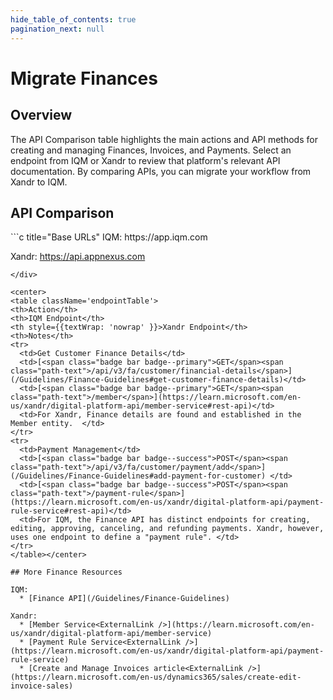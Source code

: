 ```yaml
---
hide_table_of_contents: true
pagination_next: null
---
```



# Migrate Finances

## Overview

The API Comparison table highlights the main actions and API methods for creating and managing Finances, Invoices, and Payments. Select an endpoint from IQM or Xandr to review that platform's relevant API documentation. By comparing APIs, you can migrate your workflow from Xandr to IQM.

## API Comparison

<div class="smallTable">
```c title="Base URLs"
  IQM: https://app.iqm.com
  
  Xandr: https://api.appnexus.com
```
</div>

<center>
<table className='endpointTable'>
<th>Action</th>
<th>IQM Endpoint</th>
<th style={{textWrap: 'nowrap' }}>Xandr Endpoint</th>
<th>Notes</th>
<tr>
  <td>Get Customer Finance Details</td>
  <td>[<span class="badge bar badge--primary">GET</span><span class="path-text">/api/v3/fa/customer/financial-details</span>](/Guidelines/Finance-Guidelines#get-customer-finance-details)</td>
  <td>[<span class="badge bar badge--primary">GET</span><span class="path-text">/member</span>](https://learn.microsoft.com/en-us/xandr/digital-platform-api/member-service#rest-api)</td>
  <td>For Xandr, Finance details are found and established in the Member entity.  </td>
</tr>
<tr>
  <td>Payment Management</td>
  <td>[<span class="badge bar badge--success">POST</span><span class="path-text">/api/v3/fa/customer/payment/add</span>](/Guidelines/Finance-Guidelines#add-payment-for-customer) </td>
  <td>[<span class="badge bar badge--success">POST</span><span class="path-text">/payment-rule</span>](https://learn.microsoft.com/en-us/xandr/digital-platform-api/payment-rule-service#rest-api)</td>
  <td>For IQM, the Finance API has distinct endpoints for creating, editing, approving, canceling, and refunding payments. Xandr, however, uses one endpoint to define a "payment rule". </td>
</tr>
</table></center>

## More Finance Resources 

IQM:
  * [Finance API](/Guidelines/Finance-Guidelines)

Xandr: 
  * [Member Service<ExternalLink />](https://learn.microsoft.com/en-us/xandr/digital-platform-api/member-service)
  * [Payment Rule Service<ExternalLink />](https://learn.microsoft.com/en-us/xandr/digital-platform-api/payment-rule-service)
  * [Create and Manage Invoices article<ExternalLink />](https://learn.microsoft.com/en-us/dynamics365/sales/create-edit-invoice-sales)